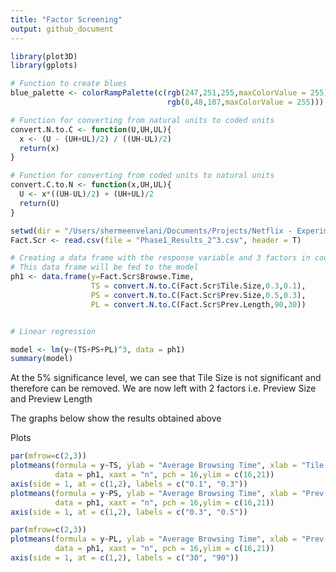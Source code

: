 ```yaml
---
title: "Factor Screening"
output: github_document
---
```



```r
library(plot3D)
library(gplots)

# Function to create blues
blue_palette <- colorRampPalette(c(rgb(247,251,255,maxColorValue = 255), 
                                   rgb(8,48,107,maxColorValue = 255)))

# Function for converting from natural units to coded units
convert.N.to.C <- function(U,UH,UL){
  x <- (U - (UH+UL)/2) / ((UH-UL)/2)
  return(x)
}

# Function for converting from coded units to natural units
convert.C.to.N <- function(x,UH,UL){
  U <- x*((UH-UL)/2) + (UH+UL)/2
  return(U)
}
```

```r
setwd(dir = "/Users/shermeenvelani/Documents/Projects/Netflix - Experimental Design/")
Fact.Scr <- read.csv(file = "Phase1_Results_2^3.csv", header = T)

# Creating a data frame with the response variable and 3 factors in coded units.
# This data frame will be fed to the model
ph1 <- data.frame(y=Fact.Scr$Browse.Time,
                  TS = convert.N.to.C(Fact.Scr$Tile.Size,0.3,0.1),
                  PS = convert.N.to.C(Fact.Scr$Prev.Size,0.5,0.3),
                  PL = convert.N.to.C(Fact.Scr$Prev.Length,90,30))


# Linear regression

model <- lm(y~(TS+PS+PL)^3, data = ph1)
summary(model)
```

At the 5% significance level, we can see that Tile Size is not significant and
therefore can be removed. We are now left with 2 factors i.e. Preview Size
and Preview Length

The graphs below show the results obtained above


Plots

```r
par(mfrow=c(2,3))
plotmeans(formula = y~TS, ylab = "Average Browsing Time", xlab = "Tile.Size", 
          data = ph1, xaxt = "n", pch = 16,ylim = c(16,21))
axis(side = 1, at = c(1,2), labels = c("0.1", "0.3"))
plotmeans(formula = y~PS, ylab = "Average Browsing Time", xlab = "Prev.Size", 
          data = ph1, xaxt = "n", pch = 16,ylim = c(16,21))
axis(side = 1, at = c(1,2), labels = c("0.3", "0.5"))
```
```r
par(mfrow=c(2,3))
plotmeans(formula = y~PL, ylab = "Average Browsing Time", xlab = "Prev.Length", 
          data = ph1, xaxt = "n", pch = 16,ylim = c(16,21))
axis(side = 1, at = c(1,2), labels = c("30", "90"))
```

